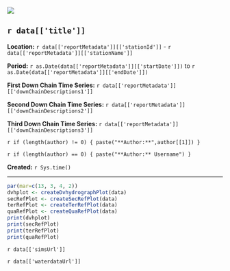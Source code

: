 ![](http://cida.usgs.gov/images/usgslogo.jpg)

## `r data[['title']]`  

**Location:**  `r data[['reportMetadata']][['stationId']]` - `r data[['reportMetadata']][['stationName']]`

**Period:**  `r as.Date(data[['reportMetadata']][['startDate']])` to `r as.Date(data[['reportMetadata']][['endDate']])`

**First Down Chain Time Series:** `r data[['reportMetadata']][['downChainDescriptions1']]`

**Second Down Chain Time Series:** `r data[['reportMetadata']][['downChainDescriptions2']]`

**Third Down Chain Time Series:** `r data[['reportMetadata']][['downChainDescriptions3']]`

`r if (length(author) != 0) { paste("**Author:**",author[[1]]) }`

`r if (length(author) == 0) { paste("**Author:** Username") }`

**Created:**  `r Sys.time()`

***

```r
par(mar=c(13, 3, 4, 2))
dvhplot <- createDvhydrographPlot(data)
secRefPlot <- createSecRefPlot(data)
terRefPlot <- createTerRefPlot(data)
quaRefPlot <- createQuaRefPlot(data)
print(dvhplot)
print(secRefPlot)
print(terRefPlot)
print(quaRefPlot)
```
`r data[['simsUrl']]`

`r data[['waterdataUrl']]`
